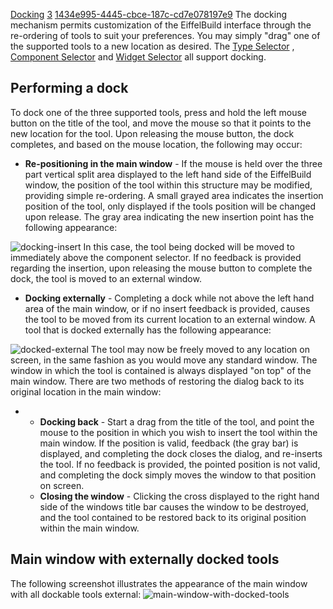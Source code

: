 [[Property:title|Docking]]
[[Property:weight|3]]
[[Property:uuid|1434e995-4445-cbce-187c-cd7e078197e9]]
The docking mechanism permits customization of the EiffelBuild interface through the re-ordering of tools to suit your preferences. You may simply "drag" one of the supported tools to a new location as desired. The [[Type selector|Type Selector]] , [[Component selector|Component Selector]]  and [[Widget selector|Widget Selector]]  all support docking. 

==Performing a dock==

To dock one of the three supported tools, press and hold the left mouse button on the title of the tool, and move the mouse so that it points to the new location for the tool. Upon releasing the mouse button, the dock completes, and based on the mouse location, the following may occur: 
*  '''Re-positioning in the main window''' - If the mouse is held over the three part vertical split area displayed to the left hand side of the EiffelBuild window, the position of the tool within this structure may be modified, providing simple re-ordering. A small grayed area indicates the insertion position of the tool, only displayed if the tools position will be changed upon release. The gray area indicating the new insertion point has the following appearance: 
[[Image:docking-insert]]  
In this case, the tool being docked will be moved to immediately above the component selector. If no feedback is provided regarding the insertion, upon releasing the mouse button to complete the dock, the tool is moved to an external window. 
*  '''Docking externally''' - Completing a dock while not above the left hand area of the main window, or if no insert feedback is provided, causes the tool to be moved from its current location to an external window. A tool that is docked externally has the following appearance: 
[[Image:docked-external]]  
The tool may now be freely moved to any location on screen, in the same fashion as you would move any standard window. The window in which the tool is contained is always displayed "on top" of the main window. There are two methods of restoring the dialog back to its original location in the main window: 
**  '''Docking back''' - Start a drag from the title of the tool, and point the mouse to the position in which you wish to insert the tool within the main window. If the position is valid, feedback (the gray bar) is displayed, and completing the dock closes the dialog, and re-inserts the tool. If no feedback is provided, the pointed position is not valid, and completing the dock simply moves the window to that position on screen. 
**  '''Closing the window''' - Clicking the cross displayed to the right hand side of the windows title bar causes the window to be destroyed, and the tool contained to be restored back to its original position within the main window. 


{{note|The position of tools that have been docked, is maintained automatically between EiffelBuild sessions. When a new project is opened, they are restored to the positions that they had during the last use. }}

==Main window with externally docked tools==

The following screenshot illustrates the appearance of the main window with all dockable tools external: 
[[Image:main-window-with-docked-tools]]  


{{seealso|<br/>
[[EiffelBuild: General interface description|General interface description]]  }}






